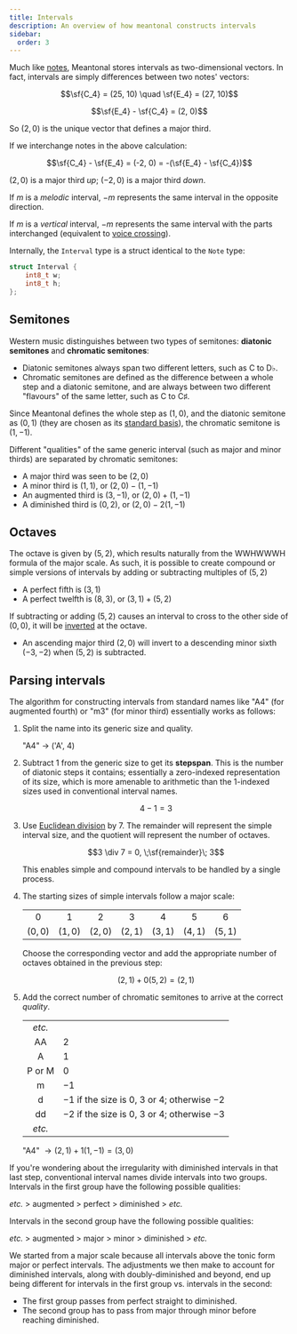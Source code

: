 ```yaml
---
title: Intervals
description: An overview of how meantonal constructs intervals
sidebar:
  order: 3
---
```



Much like [notes](../notes), Meantonal stores intervals as two-dimensional vectors. In fact, intervals are simply differences between two notes' vectors:

$$\sf{C_4} = (25, 10) \quad \sf{E_4} = (27, 10)$$

$$\sf{E_4} - \sf{C_4} = (2, 0)$$

So $(2, 0)$ is the unique vector that defines a major third.

<Aside>

If we interchange notes in the above calculation:

$$\sf{C_4} - \sf{E_4} = (-2, 0) = -(\sf{E_4} - \sf{C_4})$$

$(2, 0)$ is a major third _up_; $(-2, 0)$ is a major third _down_.

If $m$ is a *melodic* interval, $-m$ represents the same interval in the opposite direction.

If $m$ is a *vertical* interval, $-m$ represents the same interval with the parts interchanged (equivalent to [voice crossing](https://en.wikipedia.org/wiki/Voice_crossing)).

</Aside>

Internally, the `Interval` type is a struct identical to the `Note` type:

```c
struct Interval {
    int8_t w;
    int8_t h;
};
```

## Semitones

Western music distinguishes between two types of semitones: **diatonic semitones** and **chromatic semitones**:

- Diatonic semitones always span two different letters, such as C to D&flat;.
- Chromatic semitones are defined as the difference between a whole step and a diatonic semitone, and are always between two different "flavours" of the same letter, such as C to C&sharp;.

Since Meantonal defines the whole step as $(1, 0)$, and the diatonic semitone as $(0, 1)$ (they are chosen as its [standard basis](https://en.wikipedia.org/wiki/Standard_basis)), the chromatic semitone is $(1, -1)$.

Different "qualities" of the same generic interval (such as major and minor thirds) are separated by chromatic semitones:

- A major third was seen to be $(2, 0)$
- A minor third is $(1, 1)$, or $(2, 0) - (1, -1)$
- An augmented third is $(3, -1)$, or $(2, 0) + (1, -1)$
- A diminished third is $(0, 2)$, or $(2, 0) - 2(1, -1)$

## Octaves

The octave is given by $(5, 2)$, which results naturally from the WWHWWWH formula of the major scale. As such, it is possible to create compound or simple versions of intervals by adding or subtracting multiples of $(5, 2)$

- A perfect fifth is $(3, 1)$
- A perfect twelfth is $(8, 3)$, or $(3, 1) + (5, 2)$

If subtracting or adding $(5, 2)$ causes an interval to cross to the other side of $(0, 0)$, it will be [inverted](<https://en.wikipedia.org/wiki/Inversion_(music)#Intervals>) at the octave.

- An ascending major third $(2, 0)$ will invert to a descending minor sixth $(-3, -2)$ when $(5, 2)$ is subtracted.

## Parsing intervals

The algorithm for constructing intervals from standard names like "A4" (for augmented fourth) or "m3" (for minor third) essentially works as follows:

<Steps>

1. Split the name into its generic size and quality.

   "A4" $\rightarrow$ ('A', 4)

2. Subtract 1 from the generic size to get its **stepspan**. This is the number of diatonic steps it contains; essentially a zero-indexed representation of its size, which is more amenable to arithmetic than the 1-indexed sizes used in conventional interval names.

   $$4 - 1 = 3$$

3. Use [Euclidean division](https://en.wikipedia.org/wiki/Euclidean_division) by 7. The remainder will represent the simple interval size, and the quotient will represent the number of octaves.

   $$3 \div 7 = 0, \;\sf{remainder}\; 3$$

   This enables simple and compound intervals to be handled by a single process.

4. The starting sizes of simple intervals follow a major scale:

   |         |         |         |         |         |         |         |
   | :-----: | :-----: | :-----: | :-----: | :-----: | :-----: | :-----: |
   |    0    |    1    |    2    |    3    |    4    |    5    |    6    |
   | $(0,0)$ | $(1,0)$ | $(2,0)$ | $(2,1)$ | $(3,1)$ | $(4,1)$ | $(5,1)$ |

   Choose the corresponding vector and add the appropriate number of octaves obtained in the previous step:

   $$(2,1) + 0(5,2) = (2,1)$$

5. Add the correct number of chromatic semitones to arrive at the correct _quality_.

   |        |                                                     |
   | :----: | --------------------------------------------------- |
   | _etc._ |                                                     |
   |   AA   | $2$                                                 |
   |   A    | $1$                                                 |
   | P or M | $0$                                                 |
   |   m    | $-1$                                                |
   |   d    | $-1$ if the size is $0$, $3$ or $4$; otherwise $-2$ |
   |   dd   | $-2$ if the size is $0$, $3$ or $4$; otherwise $-3$ |
   | _etc._ |                                                     |

   "A4" $\rightarrow (2,1) + 1(1, -1) = (3, 0)$

</Steps>

<Aside>

If you're wondering about the irregularity with diminished intervals in that last step, conventional interval names divide intervals into two groups. Intervals in the first group have the following possible qualities:

*etc.* $\gt$ augmented $\gt$ perfect $\gt$ diminished $\gt$ *etc.*

Intervals in the second group have the following possible qualities:

*etc.* $\gt$ augmented $\gt$ major $\gt$ minor $\gt$ diminished $\gt$ *etc.*

We started from a major scale because all intervals above the tonic form major or perfect intervals. The adjustments we then make to account for diminished intervals, along with doubly-diminished and beyond, end up being different for intervals in the first group vs. intervals in the second:

- The first group passes from perfect straight to diminished.
- The second group has to pass from major through minor before reaching diminished.

</Aside>

